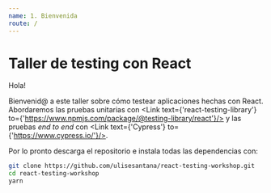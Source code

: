```yaml
---
name: 1. Bienvenida
route: /
---
```



<Props of={Link} />

# Taller de testing con React

Hola!

Bienvenid@ a este taller sobre cómo testear aplicaciones hechas con React. Abordaremos las pruebas unitarias 
con <Link text={'react-testing-library'} to={'https://www.npmjs.com/package/@testing-library/react'}/> y 
las pruebas *end to end* con <Link text={'Cypress'} to={'https://www.cypress.io/'}/>.

Por lo pronto descarga el repositorio e instala todas las dependencias con:
```bash
git clone https://github.com/ulisesantana/react-testing-workshop.git
cd react-testing-workshop
yarn
```

